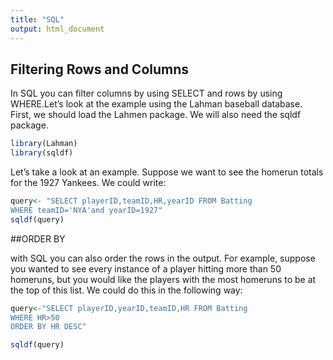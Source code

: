 ```yaml
---
title: "SQL"
output: html_document
---
```


## Filtering Rows and Columns

In SQL you can filter columns by using SELECT and rows by using WHERE.Let's look at the example using the Lahman baseball database. First, we should load the Lahmen package. We will also need the sqldf package.

```r
library(Lahman)
library(sqldf)
```

Let's take a look at an example. Suppose we want to see the homerun totals for the 1927 Yankees. We could write:
```r
query<- "SELECT playerID,teamID,HR,yearID FROM Batting
WHERE teamID='NYA'and yearID=1927"
sqldf(query)
```
##ORDER BY

with SQL you can also order the rows in the output. For example, suppose you wanted to see every instance of a player hitting more than 50 homeruns, but you would like the players with the most homeruns to be at the top of this list. We could do this in the following way: 
```r
query<-"SELECT playerID,yearID,teamID,HR FROM Batting
WHERE HR>50
ORDER BY HR DESC"

sqldf(query)
```


